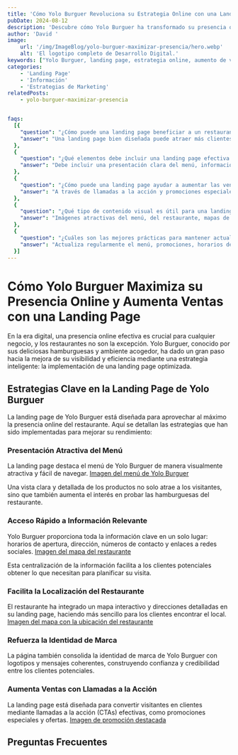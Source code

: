 ```yaml
---
title: 'Cómo Yolo Burguer Revoluciona su Estrategia Online con una Landing Page Innovadora'
pubDate: 2024-08-12
description: 'Descubre cómo Yolo Burguer ha transformado su presencia online y aumentado sus ventas mediante una landing page cuidadosamente diseñada. Explora las estrategias que el restaurante está utilizando para presentar su menú, facilitar la localización y reforzar su identidad de marca. Aprende cómo una landing page optimizada puede ser un cambio de juego para cualquier negocio.'
author: 'David '
image:
    url: '/img/ImageBlog/yolo-burguer-maximizar-presencia/hero.webp'
    alt: 'El logotipo completo de Desarrollo Digital.'
keywords: ["Yolo Burguer, landing page, estrategia online, aumento de ventas, menú del restaurante, optimización web, presencia digital, identidad de marca, marketing para restaurantes, página de aterrizaje efectiva"]
categories:
    - 'Landing Page'
    - 'Información'
    - 'Estrategias de Marketing'
relatedPosts: 
    - yolo-burguer-maximizar-presencia


faqs:
  [{
    "question": "¿Cómo puede una landing page beneficiar a un restaurante?",
    "answer": "Una landing page bien diseñada puede atraer más clientes al proporcionar una vista clara del menú, información relevante y facilitar la localización del restaurante."
  },
  {
    "question": "¿Qué elementos debe incluir una landing page efectiva para un restaurante?",
    "answer": "Debe incluir una presentación clara del menú, información de contacto, un mapa para la localización, y elementos que refuercen la identidad de marca."
  },
  {
    "question": "¿Cómo puede una landing page ayudar a aumentar las ventas?",
    "answer": "A través de llamadas a la acción y promociones especiales que incentivan a los visitantes a realizar una compra o visitar el restaurante."
  },
  {
    "question": "¿Qué tipo de contenido visual es útil para una landing page de restaurante?",
    "answer": "Imágenes atractivas del menú, del restaurante, mapas de localización, y promociones pueden hacer que la página sea más efectiva."
  },
  {
    "question": "¿Cuáles son las mejores prácticas para mantener actualizada una landing page?",
    "answer": "Actualiza regularmente el menú, promociones, horarios de apertura, y asegúrate de que toda la información de contacto sea precisa."
  }]
---
```


# Cómo Yolo Burguer Maximiza su Presencia Online y Aumenta Ventas con una Landing Page

En la era digital, una presencia online efectiva es crucial para cualquier negocio, y los restaurantes no son la excepción. Yolo Burguer, conocido por sus deliciosas hamburguesas y ambiente acogedor, ha dado un gran paso hacia la mejora de su visibilidad y eficiencia mediante una estrategia inteligente: la implementación de una landing page optimizada.

## Estrategias Clave en la Landing Page de Yolo Burguer

La landing page de Yolo Burguer está diseñada para aprovechar al máximo la presencia online del restaurante. Aquí se detallan las estrategias que han sido implementadas para mejorar su rendimiento:

### Presentación Atractiva del Menú

La landing page destaca el menú de Yolo Burguer de manera visualmente atractiva y fácil de navegar. [Imagen del menú de Yolo Burguer](/ruta/a/imagen-menu.jpg)

Una vista clara y detallada de los productos no solo atrae a los visitantes, sino que también aumenta el interés en probar las hamburguesas del restaurante.

### Acceso Rápido a Información Relevante

Yolo Burguer proporciona toda la información clave en un solo lugar: horarios de apertura, dirección, números de contacto y enlaces a redes sociales. [Imagen del mapa del restaurante](/ruta/a/imagen-mapa.jpg)

Esta centralización de la información facilita a los clientes potenciales obtener lo que necesitan para planificar su visita.

### Facilita la Localización del Restaurante

El restaurante ha integrado un mapa interactivo y direcciones detalladas en su landing page, haciendo más sencillo para los clientes encontrar el local. [Imagen del mapa con la ubicación del restaurante](/ruta/a/imagen-localizacion.jpg)

### Refuerza la Identidad de Marca

La página también consolida la identidad de marca de Yolo Burguer con logotipos y mensajes coherentes, construyendo confianza y credibilidad entre los clientes potenciales. 

### Aumenta Ventas con Llamadas a la Acción

La landing page está diseñada para convertir visitantes en clientes mediante llamadas a la acción (CTAs) efectivas, como promociones especiales y ofertas. [Imagen de promoción destacada](/ruta/a/imagen-promocion.jpg)

## Preguntas Frecuentes


<FAQs faqs={frontmatter.faqs} />